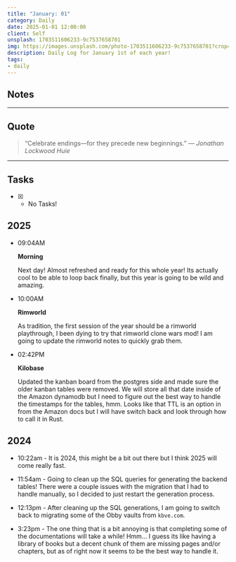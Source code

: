 ```yaml
---
title: "January: 01"
category: Daily
date: 2025-01-01 12:00:00
client: Self
unsplash: 1703511606233-9c7537658701
img: https://images.unsplash.com/photo-1703511606233-9c7537658701?crop=entropy&cs=srgb&fm=jpg&ixid=MnwzNjM5Nzd8MHwxfHJhbmRvbXx8fHx8fHx8fDE2ODE3NDg2ODY&ixlib=rb-4.0.3&q=85
description: Daily Log for January 1st of each year!
tags:
- daily
---
```




## Notes

---

## Quote

>  “Celebrate endings—for they precede new beginnings.” 
>  — <cite>Jonathan Lockwood Huie</cite>

---

## Tasks

- [X] - No Tasks!


## 2025

-   09:04AM

    **Morning**

    Next day! Almost refreshed and ready for this whole year!
    Its actually cool to be able to loop back finally, but this year is going to be wild and amazing.

-   10:00AM

    **Rimworld**

    As tradition, the first session of the year should be a rimworld playthrough, I been dying to try that rimworld clone wars mod!
    I am going to update the rimworld notes to quickly grab them.

-   02:42PM

    **Kilobase**

    Updated the kanban board from the postgres side and made sure the older kanban tables were removed.
    We will store all that date inside of the Amazon dynamodb but I need to figure out the best way to handle the timestamps for the tables, hmm.
    Looks like that TTL is an option in from the Amazon docs but I will have switch back and look through how to call it in Rust.


<Adsense />


## 2024

- 10:22am - It is 2024, this might be a bit out there but I think 2025 will come really fast.

- 11:54am - Going to clean up the SQL queries for generating the backend tables!
    There were a couple issues with the migration that I had to handle manually, so I decided to just restart the generation process.

- 12:13pm - After cleaning up the SQL generations, I am going to switch back to migrating some of the Obby vaults from `kbve.com`.

- 3:23pm - The one thing that is a bit annoying is that completing some of the documentations will take a while! Hmm...
    I guess its like having a library of books but a decent chunk of them are missing pages and/or chapters, but as of right now it seems to be the best way to handle it.
